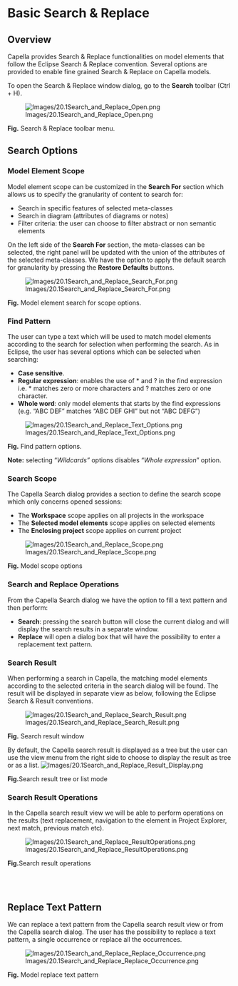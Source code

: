             
= Basic Search & Replace =
 
== Overview ==
 
Capella provides Search &amp; Replace functionalities on model elements that follow the Eclipse Search &amp; Replace convention. Several options are provided to enable fine grained Search &amp; Replace on Capella models.
 
To open the Search &amp; Replace window dialog, go to the '''Search''' toolbar (Ctrl + H).
 
[[Image:Images/20.1Search_and_Replace_Open.png]]
 
'''Fig.''' Search &amp; Replace toolbar menu.


== Search Options ==

=== Model Element Scope ===
 
Model element scope can be customized in the '''Search For''' section which allows us to specify the granularity  of content to search for:
* Search in specific features of selected meta-classes
* Search in diagram (attributes of diagrams or notes)
* Filter criteria: the user can choose to filter abstract or non semantic elements

On the left side of the '''Search For''' section, the meta-classes can be selected, the right panel will be updated with the union of the attributes of the selected meta-classes.
We have the option to apply the default search for granularity by pressing the '''Restore Defaults''' buttons.

[[Image:Images/20.1Search_and_Replace_Search_For.png]]

 
'''Fig.''' Model element search for scope options.

=== Find Pattern ===
 
The user can type a text which will be used to match model elements according to the search for selection when performing the search. As in Eclipse, the user has several options which can be selected when searching:
 
* '''Case sensitive'''.
* '''Regular expression''': enables the use of * and ? in the find expression 	i.e. * matches zero or more characters and ? matches zero or one 	character.
* '''Whole word''': only model elements that starts by the find 	expressions (e.g. &ldquo;ABC DEF&rdquo; matches &ldquo;ABC DEF GHI&rdquo; 	but not &ldquo;ABC DEFG&rdquo;)
 
[[Image:Images/20.1Search_and_Replace_Text_Options.png]]

 
'''Fig.''' Find pattern options.

 
'''Note:''' selecting &ldquo;''Wildcards&rdquo;'' options disables &ldquo;''Whole expression''&rdquo; option.


=== Search Scope ===
 
The Capella Search dialog provides a section to define the search scope which only concerns opened sessions:
* The '''Workspace''' scope applies on all projects in the workspace
* The '''Selected model elements''' scope applies on selected elements
* The '''Enclosing project''' scope applies on current project

 
[[Image:Images/20.1Search_and_Replace_Scope.png]]

 
'''Fig.''' Model scope options


=== Search and Replace Operations ===
 
From the Capella Search dialog we have the option to fill a text pattern and then perform:
* '''Search''': pressing the search button will close the current dialog and will display the search results in a separate window.
* '''Replace''' will open a dialog box that will have the possibility to enter a replacement text pattern.


=== Search Result ===
 
When performing a search in Capella, the matching model elements according to the selected criteria in the search dialog will be found. The result will be displayed in separate view as below, following the Eclipse Search &amp; Result conventions.

[[Image:Images/20.1Search_and_Replace_Search_Result.png]]

'''Fig.''' Search result window

By default, the Capella search result is displayed as a tree but the user can use the view menu from the right side to choose to display the result as tree or as a list.
[[Image:Images/20.1Search_and_Replace_Result_Display.png]]

'''Fig. '''Search result tree or list mode


=== Search Result Operations ===

In the Capella search result view we will be able to perform operations on the results (text replacement, navigation to the element in Project Explorer, next match, previous match etc).

[[Image:Images/20.1Search_and_Replace_ResultOperations.png]] 
 
'''Fig. '''Search result operations


<br>
<br>

 
== Replace Text Pattern ==

We can replace a text pattern from the Capella search result view or from the Capella search dialog. 
The user has the possibility to replace a text pattern, a single occurrence or replace all the occurrences.

[[Image:Images/20.1Search_and_Replace_Replace_Occurrence.png]]

 
'''Fig.''' Model replace text pattern

   
